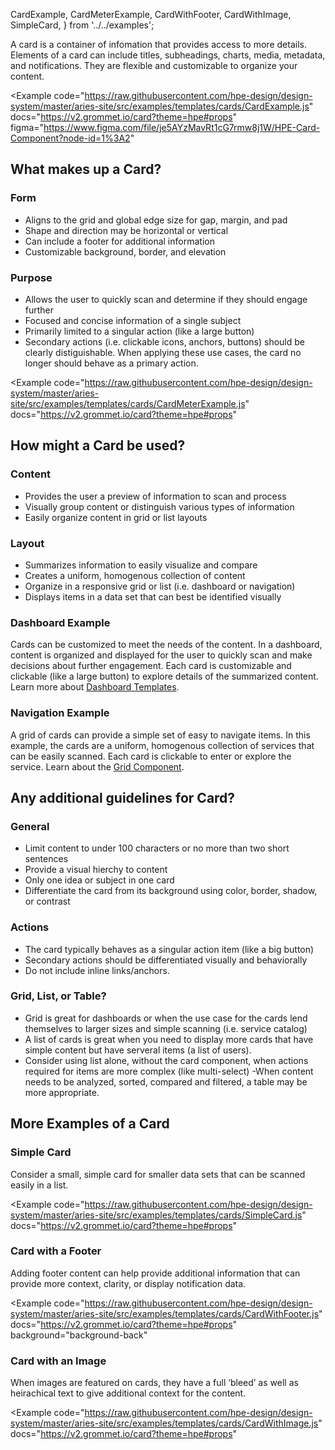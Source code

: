  CardExample,
  CardMeterExample,
  CardWithFooter,
  CardWithImage,
  SimpleCard,
} from '../../examples';

A card is a container of infomation that provides access to more details. Elements of a card can include titles, subheadings, charts, media, metadata, and notifications. They are flexible and customizable to organize your content.

<Example
  code="https://raw.githubusercontent.com/hpe-design/design-system/master/aries-site/src/examples/templates/cards/CardExample.js"
  docs="https://v2.grommet.io/card?theme=hpe#props"
  figma="https://www.figma.com/file/je5AYzMavRt1cG7rmw8j1W/HPE-Card-Component?node-id=1%3A2"
>
  <CardExample />
</Example>

## What makes up a Card?

### Form

- Aligns to the grid and global edge size for gap, margin, and pad
- Shape and direction may be horizontal or vertical
- Can include a footer for additional information
- Customizable background, border, and elevation

### Purpose

- Allows the user to quickly scan and determine if they should engage further
- Focused and concise information of a single subject
- Primarily limited to a singular action (like a large button)
- Secondary actions (i.e. clickable icons, anchors, buttons) should be clearly distiguishable. When applying these use cases, the card no longer should behave as a primary action.

<Example
  code="https://raw.githubusercontent.com/hpe-design/design-system/master/aries-site/src/examples/templates/cards/CardMeterExample.js"
  docs="https://v2.grommet.io/card?theme=hpe#props"
>
  <CardMeterExample />
</Example>

## How might a Card be used?

### Content

- Provides the user a preview of information to scan and process
- Visually group content or distinguish various types of information
- Easily organize content in grid or list layouts

### Layout

- Summarizes information to easily visualize and compare
- Creates a uniform, homogenous collection of content
- Organize in a responsive grid or list (i.e. dashboard or navigation)
- Displays items in a data set that can best be identified visually

### Dashboard Example

Cards can be customized to meet the needs of the content. In a dashboard, content is organized and displayed for the user to quickly scan and make decisions about further engagement. Each card is customizable and clickable (like a large button) to explore details of the summarized content.
Learn more about [Dashboard Templates](/templates/dashboards).

<ExampleImagePreview
  figma="https://www.figma.com/file/je5AYzMavRt1cG7rmw8j1W/HPE-Card-Component?node-id=1%3A2"
  label="See Cards in a Dashboard"
  href="/templates/dashboards"
  src="/cards-dashboard-example.png"
  alt="HPE Design System Cards Dashboard Example"
/>

### Navigation Example

A grid of cards can provide a simple set of easy to navigate items. In this example, the cards are a uniform, homogenous collection of services that can be easily scanned. Each card is clickable to enter or explore the service.
Learn about the [Grid Component](/components/grid).

<ExampleImagePreview
  figma="https://www.figma.com/file/je5AYzMavRt1cG7rmw8j1W/HPE-Card-Component?node-id=1%3A2"
  label="See Cards as Navigation"
  href="/templates/hub-and-spoke-navigation"
  src="/cards-navigation-example.png"
  alt="HPE Design System Card Navigation Example"
/>

## Any additional guidelines for Card?

### General

- Limit content to under 100 characters or no more than two short sentences
- Provide a visual hierchy to content
- Only one idea or subject in one card
- Differentiate the card from its background using color, border, shadow, or contrast

### Actions

- The card typically behaves as a singular action item (like a big button)
- Secondary actions should be differentiated visually and behaviorally
- Do not include inline links/anchors.

### Grid, List, or Table?

- Grid is great for dashboards or when the use case for the cards lend themselves to larger sizes and simple scanning (i.e. service catalog)
- A list of cards is great when you need to display more cards that have simple content but have serveral items (a list of users).
- Consider using list alone, without the card component, when actions required for items are more complex (like multi-select)
  -When content needs to be analyzed, sorted, compared and filtered, a table may be more appropriate.

## More Examples of a Card

### Simple Card

Consider a small, simple card for smaller data sets that can be scanned easily in a list.

<Example
  code="https://raw.githubusercontent.com/hpe-design/design-system/master/aries-site/src/examples/templates/cards/SimpleCard.js"
  docs="https://v2.grommet.io/card?theme=hpe#props"
>
  <SimpleCard />
</Example>

### Card with a Footer

Adding footer content can help provide additional information that can provide more context, clarity, or display notification data.

<Example
  code="https://raw.githubusercontent.com/hpe-design/design-system/master/aries-site/src/examples/templates/cards/CardWithFooter.js"
  docs="https://v2.grommet.io/card?theme=hpe#props"
  background="background-back"
>
  <CardWithFooter />
</Example>

### Card with an Image

When images are featured on cards, they have a full ‘bleed’ as well as heirachical text to give additional context for the content.

<Example
  code="https://raw.githubusercontent.com/hpe-design/design-system/master/aries-site/src/examples/templates/cards/CardWithImage.js"
  docs="https://v2.grommet.io/card?theme=hpe#props"
>
  <CardWithImage />
</Example>
